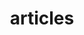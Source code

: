 ---
title: "articles"
description: "List of articles by author in the Hustle Hare."
keywords: ""
blocks:
  - name: "HEADER"
    title: "articles"
    description: "List of authors of the Hustle Hare."
  - name: "ATTENTION"
    description: "These names and images are not real. The images are from Unsplash, used in this project to show how to add authors to articles."
---